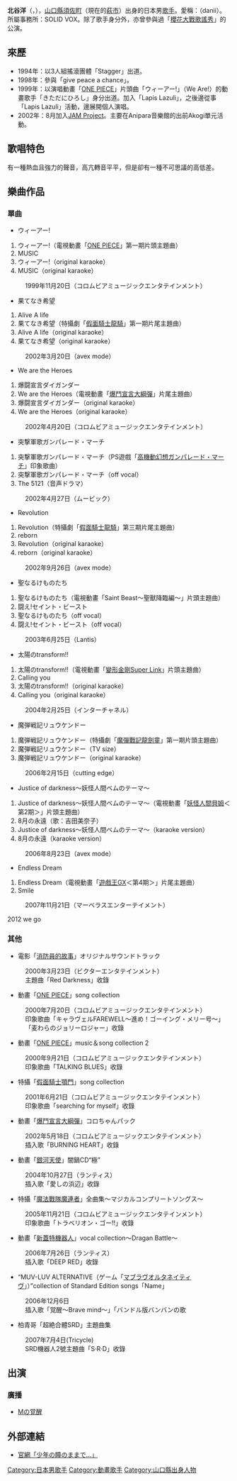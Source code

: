 {{Infobox musical artist
| name                = 北谷洋
| image               = JAM Project 20081031 Chibi Japan Expo 053.jpg
| caption             = 2008年，北谷洋在[[巴黎|巴黎]]的[[JAM_Project|JAM Project]] live
| landscape           = yes
| background          = solo_singer
| alias               = きただに ひろし
| birth_name          = 
| birth_date          = {{Birth date and age|1968|8|24}}
| death_date          = 
| birth_place         = {{JPN}}[[山口縣|山口縣]][[須佐町|須佐町]]
| instrument          = [[歌唱|歌唱]]、[[結他|結他]]
| genre               = [[流行音樂|流行音樂]]、[[動畫歌曲|動畫歌曲]]
| occupation          = [[歌手|歌手]]
| years_active        = 1994年至今
| label               = 
| associated_acts     = Lapis Lazuli、Stagger、[[JAM_Project|JAM Project]]、SV TRIBE
| website             = 
| notable_instruments = 
}}
{{Japanese|japanese=きただに ひろし|romaji=Kitadani Hiroshi}}
'''北谷洋'''（{{lang-ja|きただに ひろし}}，{{bd|1968年|8月24日|catIdx=Kitadani Hiroshi}}），[[山口縣|山口縣]][[須佐町|須佐町]]（現在的[[萩市|萩市]]）出身的日本男[[歌手|歌手]]。愛稱：{{lang|ja|ダニー}}（danii）。所屬事務所：SOLID VOX。除了歌手身分外，亦曾參與過「[[櫻花大戰|櫻花大戰歌謠秀]]」的公演。

==來歷==
*1994年：以3人組搖滾團體「Stagger」出道。
*1998年：參與「give peace a chance」。
*1999年：以演唱動畫「[[ONE_PIECE|ONE PIECE]]」片頭曲「ウィーアー!」（We Are!）的動畫歌手「きただにひろし」身分出道。加入「Lapis Lazuli」，之後邊從事「Lapis Lazuli」活動，邊展開個人演唱。
*2002年：8月加入[[JAM_Project|JAM Project]]。主要在Anipara音樂館的出前Akogi單元活動。

==歌唱特色==
有一種熱血且強力的聲音，高亢轉音平平，但是卻有一種不可思議的高低差。

==樂曲作品==
===單曲===
*ウィーアー!
#ウィーアー!（電視動畫「[[ONE_PIECE|ONE PIECE]]」第一期片頭主題曲）
#MUSIC
#ウィーアー!（original karaoke）
#MUSIC（original karaoke）
:1999年11月20日（コロムビアミュージックエンタテインメント）

*果てなき希望
#Alive A life
#果てなき希望（特攝劇「[[假面騎士|假面騎士龍騎]]」第一期片尾主題曲）
#Alive A life（original karaoke）
#果てなき希望（original karaoke）
:2002年3月20日（avex mode）

*We are the Heroes
#爆闘宣言ダイガンダー
#We are the Heroes（電視動畫「[[爆鬥宣言|爆鬥宣言大綱彈]]」片尾主題曲）
#爆闘宣言ダイガンダー（original karaoke）
#We are the Heroes（original karaoke）
:2002年4月20日（コロムビアミュージックエンタテインメント）

*突撃軍歌ガンパレード・マーチ
#突撃軍歌ガンパレード・マーチ（PS遊戲「[[高機動幻想|高機動幻想ガンパレード・マーチ]]」印象歌曲）
#突撃軍歌ガンパレード・マーチ（off vocal）
#The 5121（音声ドラマ）
:2002年4月27日（ムービック）

*Revolution 
#Revolution（特攝劇「[[假面騎士|假面騎士龍騎]]」第三期片尾主題曲）
#reborn
#Revolution（original karaoke）
#reborn（original karaoke）
:2002年9月26日（avex mode）

*聖なるけものたち 
#聖なるけものたち（電視動畫「Saint Beast～聖獸降臨編～」片頭主題曲）
#闘え!セイント・ビースト
#聖なるけものたち（off vocal）
#闘え!セイント・ビースト（off vocal）
:2003年6月25日（Lantis）

*太陽のtransform!!
#太陽のtransform!!（電視動畫「[[變形金剛|變形金剛Super Link]]」片頭主題曲）
#Calling you
#太陽のtransform!!（original karaoke）
#Calling you（original karaoke）
:2004年2月25日（インターチャネル）

*魔弾戦記リュウケンドー
#魔弾戦記リュウケンドー（特攝劇「[[魔彈戰記|魔彈戰記龍劍童]]」第一期片頭主題曲）
#魔弾戦記リュウケンドー（TV size）
#魔弾戦記リュウケンドー（original karaoke）
:2006年2月15日（cutting edge）

*Justice of darkness～妖怪人間ベムのテーマ～
#Justice of darkness～妖怪人間ベムのテーマ～（電視動畫「[[妖怪人間|妖怪人間貝姆]]＜第2期＞」片頭主題曲）
#8月の永遠（歌：吉田美奈子）
#Justice of darkness～妖怪人間ベムのテーマ～（karaoke version）
#8月の永遠（karaoke version）
:2006年8月23日（avex mode）

*Endless Dream 
#Endless Dream（電視動畫「[[遊戲王GX|遊戲王GX]]＜第4期＞」片尾主題曲） 
#Smile
:2007年11月21日（マーベラスエンターテイメント）
2012 we go

===其他===
*電影「[[消防員的故事|消防員的故事]]」オリジナルサウンドトラック
:2000年3月23日（ビクターエンタテインメント）
:主題曲「Red Darkness」收錄

*動畫「[[ONE_PIECE|ONE PIECE]]」song collection
:2000年7月20日（コロムビアミュージックエンタテインメント）
:印象歌曲「キャラヴェルFAREWELL～進め！ゴーイング・メリー号～」「麦わらのジョリーロジャー」收錄

*動畫「[[ONE_PIECE|ONE PIECE]]」music＆song collection 2
:2000年9月21日（コロムビアミュージックエンタテインメント）
:印象歌曲「TALKING BLUES」收錄

*特攝「[[假面騎士|假面騎士顎門]]」song collection
:2001年6月21日（コロムビアミュージックエンタテインメント）
:印象歌曲「searching for myself」收錄

*動畫「[[爆鬥宣言|爆鬥宣言大綱彈]]」コロちゃんパック
:2002年5月18日（コロムビアミュージックエンタテインメント）
:插入歌「BURNING HEART」收錄

*動畫「[[銀河天使|銀河天使]]」闇鍋CD“極”
:2004年10月27日（ランティス）
:插入歌「愛しの浜辺」收錄

*特攝「[[魔法戰隊MAGIRANGER|魔法戰隊魔連者]]」全曲集～マジカルコンプリートソングス～
:2005年11月21日（コロムビアミュージックエンタテインメント）
:印象歌曲「トラベリオン・ゴー!!」收錄

*動畫「[[新蓋特機器人|新蓋特機器人]]」vocal collection～Dragan Battle～
:2006年7月26日（ランティス）
:插入歌「DEEP RED」收錄

*“MUV-LUV ALTERNATIVE（ゲーム「[[Muv-Luv_Alternative|マブラヴオルタネイティヴ]]」）”collection of Standard Edition songs「Name」
:2006年12月6日
:插入歌「覚醒～Brave mind～」「バンドル版バンバンの歌

*柏青哥「超絶合體SRD」主題曲集
:2007年7月4日(Tricycle)
:SRD機器人2號主題曲「S‧R‧D」收錄

==出演==
===廣播===
*[https://web.archive.org/web/20070519214315/http://www.age-soft.jp/kiminozo-radio/m-kakusei/ Mの覚醒]

==外部連結==
* [http://www.kitadani-hiroshi.com/ 官網「少年の瞳のままで...」]{{Wayback|url=http://www.kitadani-hiroshi.com/ |date=20070824203819 }}

{{Lantis}}
{{Authority control}}
{{DEFAULTSORT:Kitadani Hiroshi}}
[[Category:日本男歌手|Category:日本男歌手]]
[[Category:動畫歌手|Category:動畫歌手]]
[[Category:山口縣出身人物|Category:山口縣出身人物]]
